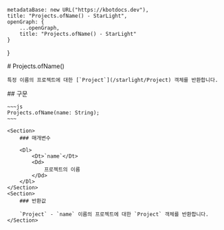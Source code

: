 
    metadataBase: new URL("https://kbotdocs.dev"),
    title: "Projects.ofName() - StarLight",
    openGraph: {
        ...openGraph,
        title: "Projects.ofName() - StarLight"
    }
}

<Section>
    # Projects.ofName()

    특정 이름의 프로젝트에 대한 [`Project`](/starlight/Project) 객체를 반환합니다.
</Section>
<Section>
    ## 구문

    ~~~js
    Projects.ofName(name: String);
    ~~~

    <Section>
        ### 매개변수

        <Dl>
            <Dt>`name`</Dt>
            <Dd>
                프로젝트의 이름
            </Dd>
        </Dl>
    </Section>
    <Section>
        ### 반환값

        `Project` - `name` 이름의 프로젝트에 대한 `Project` 객체를 반환합니다.
    </Section>
</Section>